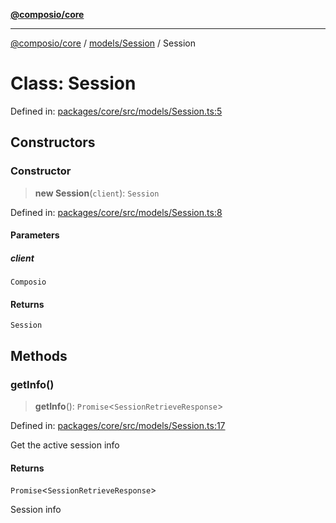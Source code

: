 [**@composio/core**](../../../README.mdx)

***

[@composio/core](../../../README.mdx) / [models/Session](../README.mdx) / Session

# Class: Session

Defined in: [packages/core/src/models/Session.ts:5](https://github.com/ComposioHQ/sdk-v3-ts/blob/d452a596cdc5436dd82cd6e55ff43fd070539a9c/packages/core/src/models/Session.ts#L5)

## Constructors

### Constructor

> **new Session**(`client`): `Session`

Defined in: [packages/core/src/models/Session.ts:8](https://github.com/ComposioHQ/sdk-v3-ts/blob/d452a596cdc5436dd82cd6e55ff43fd070539a9c/packages/core/src/models/Session.ts#L8)

#### Parameters

##### client

`Composio`

#### Returns

`Session`

## Methods

### getInfo()

> **getInfo**(): `Promise`\<`SessionRetrieveResponse`\>

Defined in: [packages/core/src/models/Session.ts:17](https://github.com/ComposioHQ/sdk-v3-ts/blob/d452a596cdc5436dd82cd6e55ff43fd070539a9c/packages/core/src/models/Session.ts#L17)

Get the active session info

#### Returns

`Promise`\<`SessionRetrieveResponse`\>

Session info
